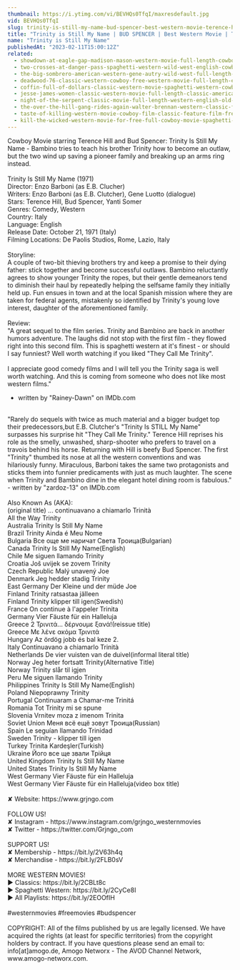 ```yaml
---
thumbnail: https://i.ytimg.com/vi/BEVHQs0TfqI/maxresdefault.jpg
vid: BEVHQs0TfqI
slug: trinity-is-still-my-name-bud-spencer-best-western-movie-terence-hill-cowboys
title: "Trinity is Still My Name | BUD SPENCER | Best Western Movie | Terence Hill | Cowboys"
name: "Trinity is Still My Name"
publishedAt: "2023-02-11T15:00:12Z"
related:
  - showdown-at-eagle-gap-madison-mason-western-movie-full-length-cowboys
  - two-crosses-at-danger-pass-spaghetti-western-wild-west-english-cowboys-full-length
  - the-big-sombrero-american-western-gene-autry-wild-west-full-length-english
  - deadwood-76-classic-western-cowboy-free-western-movie-full-length-english
  - coffin-full-of-dollars-classic-western-movie-spaghetti-western-cowboys-full-movies
  - jesse-james-women-classic-western-movie-full-length-classic-american-cowboy-film-english
  - night-of-the-serpent-classic-movie-full-length-western-english-old-cowboy-movie
  - the-over-the-hill-gang-rides-again-walter-brennan-western-classic-film-free-cowboy-movie
  - taste-of-killing-western-movie-cowboy-film-classic-feature-film-free-movie-on-youtube
  - kill-the-wicked-western-movie-for-free-full-cowboy-movie-spaghetti-western-english
---
```


Cowboy Movie starring Terence Hill and Bud Spencer: Trinity Is Still My Name - Bambino tries to teach his brother Trinity how to become an outlaw, but the two wind up saving a pioneer family and breaking up an arms ring instead. <br />
<br />
Trinity Is Still My Name (1971)<br />
Director: Enzo Barboni (as E.B. Clucher)<br />
Writers: Enzo Barboni (as E.B. Clutcher), Gene Luotto (dialogue)<br />
Stars: Terence Hill, Bud Spencer, Yanti Somer<br />
Genres: Comedy, Western<br />
Country: Italy<br />
Language: English<br />
Release Date: October 21, 1971 (Italy)<br />
Filming Locations: De Paolis Studios, Rome, Lazio, Italy<br />
<br />
Storyline:<br />
A couple of two-bit thieving brothers try and keep a promise to their dying father: stick together and become successful outlaws. Bambino reluctantly agrees to show younger Trinity the ropes, but their gentle demeanors tend to diminish their haul by repeatedly helping the selfsame family they initially held up. Fun ensues in town and at the local Spanish mission where they are taken for federal agents, mistakenly so identified by Trinity's young love interest, daughter of the aforementioned family.<br />
<br />
Review:<br />
"A great sequel to the film series. Trinity and Bambino are back in another humors adventure. The laughs did not stop with the first film - they flowed right into this second film. This is spaghetti western at it's finest - or should I say funniest? Well worth watching if you liked "They Call Me Trinity".<br />
<br />
I appreciate good comedy films and I will tell you the Trinity saga is well worth watching. And this is coming from someone who does not like most western films."<br />
- written by "Rainey-Dawn" on IMDb.com<br />
<br />
"Rarely do sequels with twice as much material and a bigger budget top their predecessors,but E.B. Clutcher's "Trinity Is STILL My Name" surpasses his surprise hit "They Call Me Trinity." Terence Hill reprises his role as the smelly, unwashed, sharp-shooter who prefers to travel on a travois behind his horse. Returning with Hill is beefy Bud Spencer. The first "Trinity" thumbed its nose at all the western conventions and was hilariously funny. Miraculous, Barboni takes the same two protagonists and sticks them into funnier predicaments with just as much laughter. The scene when Trinity and Bambino dine in the elegant hotel dining room is fabulous."<br />
- written by "zardoz-13" on IMDb.com<br />
<br />
Also Known As (AKA):<br />
(original title) ... continuavano a chiamarlo Trinità<br />
All the Way Trinity<br />
Australia Trinity Is Still My Name<br />
Brazil Trinity Ainda é Meu Nome<br />
Bulgaria Все още ме наричат Света Троица(Bulgarian)<br />
Canada Trinity Is Still My Name(English)<br />
Chile Me siguen llamando Trinity<br />
Croatia Još uvijek se zovem Trinity<br />
Czech Republic Malý unavený Joe<br />
Denmark Jeg hedder stadig Trinity<br />
East Germany Der Kleine und der müde Joe<br />
Finland Trinity ratsastaa jälleen<br />
Finland Trinity klipper till igen(Swedish)<br />
France On continue à l'appeler Trinita<br />
Germany Vier Fäuste für ein Halleluja<br />
Greece 2 Τρινιτά... δέρνουμε ξανά!(reissue title)<br />
Greece Με λένε ακόμα Τρινιτά<br />
Hungary Az ördög jobb és bal keze 2.<br />
Italy Continuavano a chiamarlo Trinità<br />
Netherlands De vier vuisten van de duivel(informal literal title)<br />
Norway Jeg heter fortsatt Trinity(Alternative Title)<br />
Norway Trinity slår til igjen<br />
Peru Me siguen llamando Trinity<br />
Philippines Trinity Is Still My Name(English)<br />
Poland Niepoprawny Trinity<br />
Portugal Continuaram a Chamar-me Trinitá<br />
Romania Tot Trinity mi se spune<br />
Slovenia Vrnitev moza z imenom Trinita<br />
Soviet Union Меня всё ещё зовут Троица(Russian)<br />
Spain Le seguían llamando Trinidad<br />
Sweden Trinity - klipper till igen<br />
Turkey Trinita Kardeşler(Turkish)<br />
Ukraine Його все ще звали Трійця<br />
United Kingdom Trinity Is Still My Name<br />
United States Trinity Is Still My Name<br />
West Germany Vier Fäuste für ein Halleluja<br />
West Germany Vier Fäuste für ein Halleluja(video box title)<br />
<br />
✘ Website: https://www.grjngo.com<br />
<br />
FOLLOW US!<br />
✘ Instagram - https://www.instagram.com/grjngo_westernmovies<br />
✘ Twitter - https://twitter.com/Grjngo_com<br />
<br />
SUPPORT US!<br />
✘ Membership - https://bit.ly/2V63h4q<br />
✘ Merchandise - https://bit.ly/2FLB0sV<br />
<br />
MORE WESTERN MOVIES! <br />
► Classics: https://bit.ly/2CBLt8c <br />
► Spaghetti Western: https://bit.ly/2CyCe8I <br />
► All Playlists: https://bit.ly/2EOOfIH <br />
<br />
#westernmovies #freemovies #budspencer<br />
<br />
COPYRIGHT: All of the films published by us are legally licensed. We have acquired the rights (at least for specific territories) from the copyright holders by contract. If you have questions please send an email to: info[at]amogo.de, Amogo Networx - The AVOD Channel Network, www.amogo-networx.com.